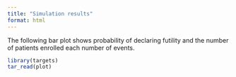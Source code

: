```yaml
---
title: "Simulation results"
format: html
---
```


The following bar plot shows probability of declaring futility and the number of patients enrolled each number of events.

```r
library(targets)
tar_read(plot)
```
